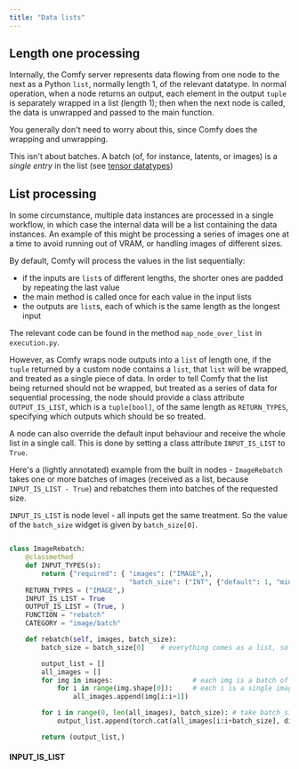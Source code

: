 ```yaml
---
title: "Data lists"
---
```


## Length one processing

Internally, the Comfy server represents data flowing from one node to the next as a Python `list`, normally length 1, of the relevant datatype.
In normal operation, when a node returns an output, each element in the output `tuple` is separately wrapped in a list (length 1); then when the 
next node is called, the data is unwrapped and passed to the main function.

<Tip>You generally don't need to worry about this, since Comfy does the wrapping and unwrapping.</Tip>

<Tip>This isn't about batches. A batch (of, for instance, latents, or images) is a *single entry* in the list (see [tensor datatypes](./custom_node_images_and_masks))</Tip>

## List processing

In some circumstance, multiple data instances are processed in a single workflow, in which case the internal data will be a list containing the data instances.
An example of this might be processing a series of images one at a time to avoid running out of VRAM, or handling images of different sizes.

By default, Comfy will process the values in the list sequentially: 
- if the inputs are `list`s of different lengths, the shorter ones are padded by repeating the last value
- the main method is called once for each value in the input lists
- the outputs are `list`s, each of which is the same length as the longest input

The relevant code can be found in the method `map_node_over_list` in `execution.py`.

However, as Comfy wraps node outputs into a `list` of length one, if the `tuple` returned by
a custom node contains a `list`, that `list` will be wrapped, and treated as a single piece of data.
In order to tell Comfy that the list being returned should not be wrapped, but treated as a series of data for sequential processing, 
the node should provide a class attribute `OUTPUT_IS_LIST`, which is a `tuple[bool]`, of the same length as `RETURN_TYPES`, specifying 
which outputs which should be so treated.

A node can also override the default input behaviour and receive the whole list in a single call. This is done by setting a class attribute
`INPUT_IS_LIST` to `True`.

Here's a (lightly annotated) example from the built in nodes - `ImageRebatch` takes one or more batches of images (received as a list, because `INPUT_IS_LIST - True`)
and rebatches them into batches of the requested size.

<Tip>`INPUT_IS_LIST` is node level - all inputs get the same treatment. So the value of the `batch_size` widget is given by `batch_size[0]`.</Tip>

```Python

class ImageRebatch:
    @classmethod
    def INPUT_TYPES(s):
        return {"required": { "images": ("IMAGE",),
                              "batch_size": ("INT", {"default": 1, "min": 1, "max": 4096}) }}
    RETURN_TYPES = ("IMAGE",)
    INPUT_IS_LIST = True
    OUTPUT_IS_LIST = (True, )
    FUNCTION = "rebatch"
    CATEGORY = "image/batch"

    def rebatch(self, images, batch_size):
        batch_size = batch_size[0]    # everything comes as a list, so batch_size is list[int]

        output_list = []
        all_images = []
        for img in images:                    # each img is a batch of images
            for i in range(img.shape[0]):     # each i is a single image
                all_images.append(img[i:i+1])

        for i in range(0, len(all_images), batch_size): # take batch_size chunks and turn each into a new batch
            output_list.append(torch.cat(all_images[i:i+batch_size], dim=0))  # will die horribly if the image batches had different width or height!

        return (output_list,)
```







#### INPUT_IS_LIST

